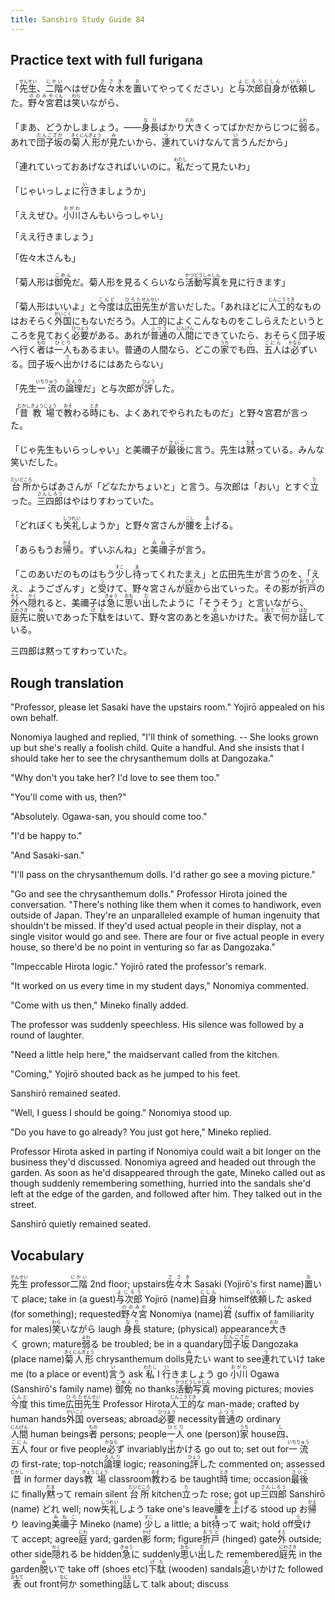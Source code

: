 ```yaml
---
title: Sanshiro Study Guide 84
---
```


## Practice text with full furigana

<p>
「<ruby><rb>先生</rb><rt>せんせい</rt></ruby>、<ruby><rb>二階</rb><rt>にかい</rt></ruby>へはぜひ<ruby><rb>佐々木</rb><rt>ささき</rt></ruby>を<ruby><rb>置</rb><rt>お</rt></ruby>いてやってください」と<ruby><rb>与次郎</rb><rt>よじろう</rt></ruby><ruby><rb>自身</rb><rt>じしん</rt></ruby>が<ruby><rb>依頼</rb><rt>いらい</rt></ruby>した。<ruby><rb>野々宮</rb><rt>ののみや</rt></ruby><ruby><rb>君</rb><rt>くん</rt></ruby>は<ruby><rb>笑</rb><rt>わら</rt></ruby>いながら、
</p>

<p>
「まあ、どうかしましょう。――<ruby><rb>身長</rb><rt>なり</rt></ruby>ばかり<ruby><rb>大</rb><rt>おお</rt></ruby>きくってばかだからじつに<ruby><rb>弱</rb><rt>よわ</rt></ruby>る。あれで<ruby><rb>団子坂</rb><rt>だんござか</rt></ruby>の<ruby><rb>菊人形</rb><rt>きくにんぎょう</rt></ruby>が<ruby><rb>見</rb><rt>み</rt></ruby>たいから、<ruby><rb>連</rb><rt>つ</rt></ruby>れていけなんて<ruby><rb>言</rb><rt>い</rt></ruby>うんだから」
</p>

<p>
「連れていっておあげなさればいいのに。<ruby><rb>私</rb><rt>わたし</rt></ruby>だって見たいわ」
</p>

<p>
「じゃいっしょに<ruby><rb>行</rb><rt>い</rt></ruby>きましょうか」
</p>

<p>
「ええぜひ。<ruby><rb>小川</rb><rt>おがわ</rt></ruby>さんもいらっしゃい」
</p>

<p>「ええ行きましょう」</p>
<p>「佐々木さんも」</p>
<p>
「菊人形は<ruby><rb>御免</rb><rt>ごめん</rt></ruby>だ。菊人形を見るくらいなら<ruby><rb>活動</rb><rt>かつどう</rt></ruby><ruby><rb>写真</rb><rt>しゃしん</rt></ruby>を見に行きます」
</p>

<p>
「菊人形はいいよ」と<ruby><rb>今度</rb><rt>こんど</rt></ruby>は<ruby><rb>広田</rb><rt>ひろた</rt></ruby><ruby><rb>先生</rb><rt>せんせい</rt></ruby>が言いだした。「あれほどに<ruby><rb>人工的</rb><rt>じんこうてき</rt></ruby>なものはおそらく<ruby><rb>外国</rb><rt>がいこく</rt></ruby>にもないだろう。人工的によくこんなものをこしらえたというところを見ておく<ruby><rb>必要</rb><rt>ひつよう</rt></ruby>がある。あれが<ruby><rb>普通</rb><rt>ふつう</rt></ruby>の<ruby><rb>人間</rb><rt>にんげん</rt></ruby>にできていたら、おそらく団子坂へ行く<ruby><rb>者</rb><rt>もの</rt></ruby>は<ruby><rb>一人</rb><rt>ひとり</rt></ruby>もあるまい。普通の人間なら、どこの<ruby><rb>家</rb><rt>うち</rt></ruby>でも<ruby><rb>四</rb><rt>し</rt></ruby>、<ruby><rb>五人</rb><rt>ごにん</rt></ruby>は<ruby><rb>必</rb><rt>かなら</rt></ruby>ずいる。団子坂へ<ruby><rb>出</rb><rt>で</rt></ruby>かけるにはあたらない」
</p>

<p>
「先生<ruby><rb>一流</rb><rt>いちりゅう</rt></ruby>の<ruby><rb>論理</rb><rt>ろんり</rt></ruby>だ」と与次郎が<ruby><rb>評</rb><rt>ひょう</rt></ruby>した。
</p>

<p>
「<ruby><rb>昔</rb><rt>むかし</rt></ruby><ruby><rb>教場</rb><rt>きょうじょう</rt></ruby>で<ruby><rb>教</rb><rt>おそ</rt></ruby>わる<ruby><rb>時</rb><rt>とき</rt></ruby>にも、よくあれでやられたものだ」と野々宮君が言った。
</p>

<p>
「じゃ先生もいらっしゃい」と美禰子が<ruby><rb>最後</rb><rt>さいご</rt></ruby>に言う。先生は<ruby><rb>黙</rb><rt>だま</rt></ruby>っている。みんな笑いだした。
</p>

<p>
<ruby><rb>台所</rb><rt>だいどころ</rt></ruby>からばあさんが「どなたかちょいと」と言う。与次郎は「おい」とすぐ<ruby><rb>立</rb><rt>た</rt></ruby>った。<ruby><rb>三四郎</rb><rt>さんしろう</rt></ruby>はやはりすわっていた。
</p>

<p>
「どれぼくも<ruby><rb>失礼</rb><rt>しつれい</rt></ruby>しようか」と野々宮さんが<ruby><rb>腰</rb><rt>こし</rt></ruby>を<ruby><rb>上</rb><rt>あ</rt></ruby>げる。
</p>

<p>
「あらもうお<ruby><rb>帰</rb><rt>かえ</rt></ruby>り。ずいぶんね」と<ruby><rb>美禰子</rb><rt>みねこ</rt></ruby>が言う。
</p>

<p>
「このあいだのものはもう<ruby><rb>少</rb><rt>すこ</rt></ruby>し<ruby><rb>待</rb><rt>ま</rt></ruby>ってくれたまえ」と広田先生が言うのを、「ええ、ようござんす」と<ruby><rb>受</rb><rt>う</rt></ruby>けて、野々宮さんが<ruby><rb>庭</rb><rt>にわ</rt></ruby>から出ていった。その<ruby><rb>影</rb><rt>かげ</rt></ruby>が<ruby><rb>折戸</rb><rt>おりど</rt></ruby>の<ruby><rb>外</rb><rt>そと</rt></ruby>へ<ruby><rb>隠</rb><rt>かく</rt></ruby>れると、美禰子は<ruby><rb>急</rb><rt>きゅう</rt></ruby>に<ruby><rb>思</rb><rt>おも</rt></ruby>い<ruby><rb>出</rb><rt>だ</rt></ruby>したように「そうそう」と言いながら、<ruby><rb>庭先</rb><rt>にわさき</rt></ruby>に<ruby><rb>脱</rb><rt>ぬ</rt></ruby>いであった<ruby><rb>下駄</rb><rt>げた</rt></ruby>をはいて、野々宮のあとを<ruby><rb>追</rb><rt>お</rt></ruby>いかけた。<ruby><rb>表</rb><rt>おもて</rt></ruby>で<ruby><rb>何</rb><rt>なに</rt></ruby>か<ruby><rb>話</rb><rt>はな</rt></ruby>している。
</p>

<p>三四郎は黙ってすわっていた。</p>

## Rough translation

"Professor, please let Sasaki have the upstairs room." Yojirō appealed on his own behalf.

Nonomiya laughed and replied, "I'll think of something. -- She looks grown up but she's really a foolish child. Quite a handful. And she insists that I should take her to see the chrysanthemum dolls at Dangozaka."

"Why don't you take her? I'd love to see them too."

"You'll come with us, then?"

"Absolutely. Ogawa-san, you should come too."

"I'd be happy to."

"And Sasaki-san."

"I'll pass on the chrysanthemum dolls. I'd rather go see a moving picture."

"Go and see the chrysanthemum dolls." Professor Hirota joined the conversation. "There's nothing like them when it comes to handiwork, even outside of Japan. They're an unparalleled example of human ingenuity that shouldn't be missed. If they'd used actual people in their display, not a single visitor would go and see. There are four or five actual people in every house, so there'd be no point in venturing so far as Dangozaka."

"Impeccable Hirota logic." Yojirō rated the professor's remark.

"It worked on us every time in my student days," Nonomiya commented.

"Come with us then," Mineko finally added.

The professor was suddenly speechless. His silence was followed by a round of laughter. 

"Need a little help here," the maidservant called from the kitchen.

"Coming," Yojirō shouted back as he jumped to his feet.

Sanshirō remained seated.

"Well, I guess I should be going." Nonomiya stood up.

"Do you have to go already? You just got here," Mineko replied.

Professor Hirota asked in parting if Nonomiya could wait a bit longer on the business they'd discussed. Nonomiya agreed and headed out through the garden. As soon as he'd disappeared through the gate, Mineko called out as though suddenly remembering something, hurried into the sandals she'd left at the edge of the garden, and followed after him. They talked out in the street.

Sanshirō quietly remained seated.           


## Vocabulary

<p>
<span class="vocabstudy"><ruby><rb>先生</rb><rt>せんせい</rt></ruby>&nbsp;professor</span><span class="vocabstudy"><ruby><rb>二階</rb><rt>にかい</rt></ruby>&nbsp;2nd floor; upstairs</span><span class="vocabstudy"><ruby><rb>佐々木</rb><rt>ささき</rt></ruby>&nbsp;Sasaki (Yojirō's first name)</span><span class="vocabstudy"><ruby><rb>置</rb><rt>お</rt></ruby>いて&nbsp;place; take in (a guest)</span><span class="vocabstudy"><ruby><rb>与次郎</rb><rt>よじろう</rt></ruby>&nbsp;Yojirō (name)</span><span class="vocabstudy"><ruby><rb>自身</rb><rt>じしん</rt></ruby>&nbsp;himself</span><span class="vocabstudy"><ruby><rb>依頼</rb><rt>いらい</rt></ruby>した&nbsp;asked (for something); requested</span><span class="vocabstudy"><ruby><rb>野々宮</rb><rt>ののみや</rt></ruby>&nbsp;Nonomiya (name)</span><span class="vocabstudy"><ruby><rb>君</rb><rt>くん</rt></ruby>&nbsp;(suffix of familiarity for males)</span><span class="vocabstudy"><ruby><rb>笑</rb><rt>わら</rt></ruby>いながら&nbsp;laugh</span>
<span class="vocabstudy"><ruby><rb>身長</rb><rt>なり</rt></ruby>&nbsp;stature; (physical) appearance</span><span class="vocabstudy"><ruby><rb>大</rb><rt>おお</rt></ruby>きく&nbsp;grown; mature</span><span class="vocabstudy"><ruby><rb>弱</rb><rt>よわ</rt></ruby>る&nbsp;be troubled; be in a quandary</span><span class="vocabstudy"><ruby><rb>団子坂</rb><rt>だんござか</rt></ruby>&nbsp;Dangozaka (place name)</span><span class="vocabstudy"><ruby><rb>菊人形</rb><rt>きくにんぎょう</rt></ruby>&nbsp;chrysanthemum dolls</span><span class="vocabstudy"><ruby><rb>見</rb><rt>み</rt></ruby>たい&nbsp;want to see</span><span class="vocabstudy"><ruby><rb>連</rb><rt>つ</rt></ruby>れていけ&nbsp;take me (to a place or event)</span><span class="vocabstudy"><ruby><rb>言</rb><rt>い</rt></ruby>う&nbsp;ask</span>
<span class="vocabstudy"><ruby><rb>私</rb><rt>わたし</rt></ruby>&nbsp;I</span>
<span class="vocabstudy"><ruby><rb>行</rb><rt>い</rt></ruby>きましょう&nbsp;go</span>
<span class="vocabstudy"><ruby><rb>小川</rb><rt>おがわ</rt></ruby>&nbsp;Ogawa (Sanshirō's family name)</span>
<span class="vocabstudy"><ruby><rb>御免</rb><rt>ごめん</rt></ruby>&nbsp;no thanks</span><span class="vocabstudy"><ruby><rb>活動</rb><rt>かつどう</rt></ruby><ruby><rb>写真</rb><rt>しゃしん</rt></ruby>&nbsp;moving pictures; movies</span>
<span class="vocabstudy"><ruby><rb>今度</rb><rt>こんど</rt></ruby>&nbsp;this time</span><span class="vocabstudy"><ruby><rb>広田</rb><rt>ひろた</rt></ruby><ruby><rb>先生</rb><rt>せんせい</rt></ruby>&nbsp;Professor Hirota</span><span class="vocabstudy"><ruby><rb>人工的</rb><rt>じんこうてき</rt></ruby>な&nbsp;man-made; crafted by human hands</span><span class="vocabstudy"><ruby><rb>外国</rb><rt>がいこく</rt></ruby>&nbsp;overseas; abroad</span><span class="vocabstudy"><ruby><rb>必要</rb><rt>ひつよう</rt></ruby>&nbsp;necessity</span><span class="vocabstudy"><ruby><rb>普通</rb><rt>ふつう</rt></ruby>の&nbsp;ordinary</span><span class="vocabstudy"><ruby><rb>人間</rb><rt>にんげん</rt></ruby>&nbsp;human beings</span><span class="vocabstudy"><ruby><rb>者</rb><rt>もの</rt></ruby>&nbsp;persons; people</span><span class="vocabstudy"><ruby><rb>一人</rb><rt>ひとり</rt></ruby>&nbsp;one (person)</span><span class="vocabstudy"><ruby><rb>家</rb><rt>うち</rt></ruby>&nbsp;house</span><span class="vocabstudy"><ruby><rb>四</rb><rt>し</rt></ruby>、<ruby><rb>五人</rb><rt>ごにん</rt></ruby>&nbsp;four or five people</span><span class="vocabstudy"><ruby><rb>必</rb><rt>かなら</rt></ruby>ず&nbsp;invariably</span><span class="vocabstudy"><ruby><rb>出</rb><rt>で</rt></ruby>かける&nbsp;go out to; set out for</span>
<span class="vocabstudy"><ruby><rb>一流</rb><rt>いちりゅう</rt></ruby>の&nbsp;first-rate; top-notch</span><span class="vocabstudy"><ruby><rb>論理</rb><rt>ろんり</rt></ruby>&nbsp;logic; reasoning</span><span class="vocabstudy"><ruby><rb>評</rb><rt>ひょう</rt></ruby>した&nbsp;commented on; assessed</span>
<span class="vocabstudy"><ruby><rb>昔</rb><rt>むかし</rt></ruby>&nbsp;in former days</span><span class="vocabstudy"><ruby><rb>教場</rb><rt>きょうじょう</rt></ruby>&nbsp;classroom</span><span class="vocabstudy"><ruby><rb>教</rb><rt>おそ</rt></ruby>わる&nbsp;be taught</span><span class="vocabstudy"><ruby><rb>時</rb><rt>とき</rt></ruby>&nbsp;time; occasion</span>
<span class="vocabstudy"><ruby><rb>最後</rb><rt>さいご</rt></ruby>に&nbsp;finally</span><span class="vocabstudy"><ruby><rb>黙</rb><rt>だま</rt></ruby>って&nbsp;remain silent</span>
<span class="vocabstudy"><ruby><rb>台所</rb><rt>だいどころ</rt></ruby>&nbsp;kitchen</span><span class="vocabstudy"><ruby><rb>立</rb><rt>た</rt></ruby>った&nbsp;rose; got up</span><span class="vocabstudy"><ruby><rb>三四郎</rb><rt>さんしろう</rt></ruby>&nbsp;Sanshirō (name)</span>
<span class="vocabstudy">どれ&nbsp;well; now</span><span class="vocabstudy"><ruby><rb>失礼</rb><rt>しつれい</rt></ruby>しよう&nbsp;take one's leave</span><span class="vocabstudy"><ruby><rb>腰</rb><rt>こし</rt></ruby>を<ruby><rb>上</rb><rt>あ</rt></ruby>げる&nbsp;stood up</span>
<span class="vocabstudy">お<ruby><rb>帰</rb><rt>かえ</rt></ruby>り&nbsp;leaving</span><span class="vocabstudy"><ruby><rb>美禰子</rb><rt>みねこ</rt></ruby>&nbsp;Mineko (name)</span>
<span class="vocabstudy"><ruby><rb>少</rb><rt>すこ</rt></ruby>し&nbsp;a little; a bit</span><span class="vocabstudy"><ruby><rb>待</rb><rt>ま</rt></ruby>って&nbsp;wait; hold off</span><span class="vocabstudy"><ruby><rb>受</rb><rt>う</rt></ruby>けて&nbsp;accept; agree</span><span class="vocabstudy"><ruby><rb>庭</rb><rt>にわ</rt></ruby>&nbsp;yard; garden</span><span class="vocabstudy"><ruby><rb>影</rb><rt>かげ</rt></ruby>&nbsp;form; figure</span><span class="vocabstudy"><ruby><rb>折戸</rb><rt>おりど</rt></ruby>&nbsp;(hinged) gate</span><span class="vocabstudy"><ruby><rb>外</rb><rt>そと</rt></ruby>&nbsp;outside; other side</span><span class="vocabstudy"><ruby><rb>隠</rb><rt>かく</rt></ruby>れる&nbsp;be hidden</span><span class="vocabstudy"><ruby><rb>急</rb><rt>きゅう</rt></ruby>に&nbsp;suddenly</span><span class="vocabstudy"><ruby><rb>思</rb><rt>おも</rt></ruby>い<ruby><rb>出</rb><rt>だ</rt></ruby>した&nbsp;remembered</span><span class="vocabstudy"><ruby><rb>庭先</rb><rt>にわさき</rt></ruby>&nbsp;in the garden</span><span class="vocabstudy"><ruby><rb>脱</rb><rt>ぬ</rt></ruby>いで&nbsp;take off (shoes etc)</span><span class="vocabstudy"><ruby><rb>下駄</rb><rt>げた</rt></ruby>&nbsp;(wooden) sandals</span><span class="vocabstudy"><ruby><rb>追</rb><rt>お</rt></ruby>いかけた&nbsp;followed</span><span class="vocabstudy"><ruby><rb>表</rb><rt>おもて</rt></ruby>&nbsp;out front</span><span class="vocabstudy"><ruby><rb>何</rb><rt>なに</rt></ruby>か&nbsp;something</span><span class="vocabstudy"><ruby><rb>話</rb><rt>はな</rt></ruby>して&nbsp;talk about; discuss</span>
</p>
